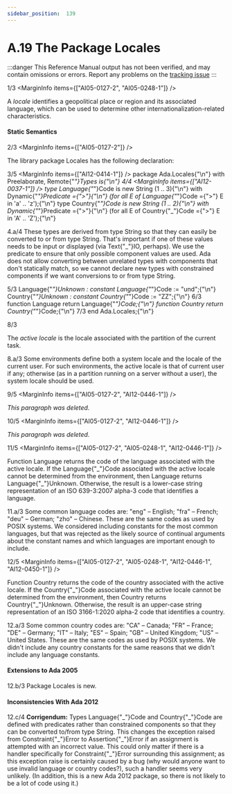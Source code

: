 ```yaml
---
sidebar_position:  139
---
```


# A.19 The Package Locales

:::danger
This Reference Manual output has not been verified,
and may contain omissions or errors.
Report any problems on the [tracking issue](https://github.com/ada-lang-io/ada-lang-io/issues/20)
:::


<MarginText>1/3</MarginText>
<MarginInfo items={["AI05-0127-2", "AI05-0248-1"]} />
<p>A <em>locale</em> identifies a geopolitical place or region and its associated language, which can be used to determine other internationalization-related characteristics. <br /></p>


#### Static Semantics

<MarginText>2/3</MarginText>
<MarginInfo items={["AI05-0127-2"]} />
<p>The library package Locales has the following declaration: <br /></p>

<MarginText>3/5</MarginText>
<MarginInfo items={["AI12-0414-1"]} />
<CodeBlock language="ada">
package Ada.Locales{"\n"}   with Preelaborate, Remote{"_"}Types is{"\n"}
<MarginText>4/4</MarginText>
<MarginInfo items={["AI12-0037-1"]} />
   type Language{"_"}Code is new String (1 .. 3){"\n"}      with Dynamic{"_"}Predicate ={">"}{"\n"}         (for all E of Language{"_"}Code ={">"} E in 'a' .. 'z');{"\n"}   type Country{"_"}Code is new String (1 .. 2){"\n"}      with Dynamic{"_"}Predicate ={">"}{"\n"}         (for all E of Country{"_"}Code  ={">"} E in 'A' .. 'Z');{"\n"}

</CodeBlock>
<AnnotatedOnly>
<MarginText>4.a/4</MarginText>
<MarginInfo items={["AI12-0037-1"]} />
<Admonition type="aarm" aarm="discussion">
<strong></strong>These types are derived from type String so that they can easily be converted to or from type String. That's important if one of these values needs to be input or displayed (via Text{"_"}IO, perhaps). We use the predicate to ensure that only possible component values are used. Ada does not allow converting between unrelated types with components that don't statically match, so we cannot declare new types with constrained components if we want conversions to or from type String. <br />
</Admonition>
</AnnotatedOnly>

<MarginText>5/3</MarginText>
<CodeBlock language="ada">
   Language{"_"}Unknown : constant Language{"_"}Code := "und";{"\n"}   Country{"_"}Unknown : constant Country{"_"}Code := "ZZ";{"\n"}
<MarginText>6/3</MarginText>
   function Language return Language{"_"}Code;{"\n"}   function Country return Country{"_"}Code;{"\n"}
<MarginText>7/3</MarginText>
end Ada.Locales;{"\n"}

</CodeBlock>
<MarginText>8/3</MarginText>
<MarginInfo items={["AI05-0127-2", "AI05-0233-1"]} />
<p>The <em>active locale</em> is the locale associated with the partition of the current task.<br /></p>

<AnnotatedOnly>
<MarginText>8.a/3</MarginText>
<MarginInfo items={["AI05-0233-1"]} />
<Admonition type="aarm" aarm="implementation-note">
<strong></strong>Some environments define both a system locale and the locale of the current user. For such environments, the active locale is that of current user if any; otherwise (as in a partition running on a server without a user), the system locale should be used. <br />
</Admonition>
</AnnotatedOnly>

<MarginText>9/5</MarginText>
<MarginInfo items={["AI05-0127-2", "AI12-0446-1"]} />
<p><em>This paragraph was deleted.</em><br /></p>

<MarginText>10/5</MarginText>
<MarginInfo items={["AI05-0127-2", "AI12-0446-1"]} />
<p><em>This paragraph was deleted.</em><br /></p>

<MarginText>11/5</MarginText>
<MarginInfo items={["AI05-0127-2", "AI05-0248-1", "AI12-0446-1"]} />
<p>Function Language returns the code of the language associated with the active locale. If the Language{"_"}Code associated with the active locale cannot be determined from the environment, then Language returns Language{"_"}Unknown. Otherwise, the result is a lower-case string representation of an ISO 639-3:2007 alpha-3 code that identifies a language.<br /></p>

<AnnotatedOnly>
<MarginText>11.a/3</MarginText>
<Admonition type="aarm" aarm="discussion">
<strong></strong>Some common language codes are: "eng" &ndash; English; "fra" &ndash; French; "deu" &ndash; German; "zho" &ndash; Chinese. These are the same codes as used by POSIX systems. We considered including constants for the most common languages, but that was rejected as the likely source of continual arguments about the constant names and which languages are important enough to include. <br />
</Admonition>
</AnnotatedOnly>

<MarginText>12/5</MarginText>
<MarginInfo items={["AI05-0127-2", "AI05-0248-1", "AI12-0446-1", "AI12-0450-1"]} />
<p>Function Country returns the code of the country associated with the active locale. If the Country{"_"}Code associated with the active locale cannot be determined from the environment, then Country returns Country{"_"}Unknown. Otherwise, the result is an upper-case string representation of an ISO 3166-1:2020 alpha-2 code that identifies a country.<br /></p>

<AnnotatedOnly>
<MarginText>12.a/3</MarginText>
<Admonition type="aarm" aarm="discussion">
<strong></strong>Some common country codes are: "CA" &ndash; Canada; "FR" &ndash; France; "DE" &ndash; Germany; "IT" &ndash; Italy; "ES" &ndash; Spain; "GB" &ndash; United Kingdom; "US" &ndash; United States. These are the same codes as used by POSIX systems. We didn't include any country constants for the same reasons that we didn't include any language constants. <br />
</Admonition>
</AnnotatedOnly>

<AnnotatedOnly>

#### Extensions to Ada 2005

</AnnotatedOnly>
<AnnotatedOnly>
<MarginText>12.b/3</MarginText>
<MarginInfo items={["AI05-0127-2", "AI05-0233-1"]} />
<Admonition type="aarm" aarm="note">
Package Locales is new. <br />
</Admonition>
</AnnotatedOnly>

<AnnotatedOnly>

#### Inconsistencies With Ada 2012

</AnnotatedOnly>
<AnnotatedOnly>
<MarginText>12.c/4</MarginText>
<MarginInfo items={["AI12-0037-1"]} />
<Admonition type="aarm" aarm="note">
<strong>Corrigendum:</strong> Types Language{"_"}Code and Country{"_"}Code are defined with predicates rather than constrained components so that they can be converted to/from type String. This changes the exception raised from Constraint{"_"}Error to Assertion{"_"}Error if an assignment is attempted with an incorrect value. This could only matter if there is a handler specifically for Constraint{"_"}Error surrounding this assignment; as this exception raise is certainly caused by a bug (why would anyone want to use invalid language or country codes?), such a handler seems very unlikely. (In addition, this is a new Ada 2012 package, so there is not likely to be a lot of code using it.) <br />
</Admonition>
</AnnotatedOnly>


